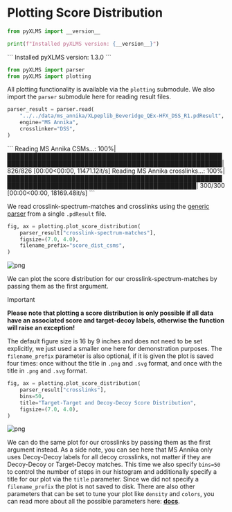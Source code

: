 
# **Plotting Score Distribution**


```python copy
from pyXLMS import __version__

print(f"Installed pyXLMS version: {__version__}")
```
<Callout emoji="✓">
```
    Installed pyXLMS version: 1.3.0
```
</Callout>

```python copy
from pyXLMS import parser
from pyXLMS import plotting
```

All plotting functionality is available via the `plotting` submodule. We also import the `parser` submodule here for reading result files.


```python copy
parser_result = parser.read(
    "../../data/ms_annika/XLpeplib_Beveridge_QEx-HFX_DSS_R1.pdResult",
    engine="MS Annika",
    crosslinker="DSS",
)
```
<Callout emoji="✓">
```
    Reading MS Annika CSMs...: 100%|████████████████████████████████████████████████████████████████████████████████████████████████████| 826/826 [00:00<00:00, 11471.12it/s]
    Reading MS Annika crosslinks...: 100%|██████████████████████████████████████████████████████████████████████████████████████████████| 300/300 [00:00<00:00, 18169.48it/s]
```
</Callout>

We read crosslink-spectrum-matches and crosslinks using the [generic parser](https://hgb-bin-proteomics.github.io/pyXLMS/pyXLMS.parser.html#pyXLMS.parser.read) from a single `.pdResult` file.


```python copy
fig, ax = plotting.plot_score_distribution(
    parser_result["crosslink-spectrum-matches"],
    figsize=(7.0, 4.0),
    filename_prefix="score_dist_csms",
)
```


    
![png](./plot_score_distribution_files/plot_score_distribution_6_0.png)
    


We can plot the score distribution for our crosslink-spectrum-matches by passing them as the first argument.

> [!IMPORTANT]
>
> **Please note that plotting a score distribution is only possible if all data have an associated score and target-decoy labels, otherwise the function will raise an exception!**

The default figure size is 16 by 9 inches and does not need to be set explicitly, we just used a smaller one here for demonstration purposes. The `filename_prefix` parameter is also optional, if it is given the plot is saved four times: once without the title in `.png` and `.svg` format, and once with the title in `.png` and `.svg` format.


```python copy
fig, ax = plotting.plot_score_distribution(
    parser_result["crosslinks"],
    bins=50,
    title="Target-Target and Decoy-Decoy Score Distribution",
    figsize=(7.0, 4.0),
)
```


    
![png](./plot_score_distribution_files/plot_score_distribution_8_0.png)
    


We can do the same plot for our crosslinks by passing them as the first argument instead. As a side note, you can see here that MS Annika only uses Decoy-Decoy labels for all decoy crosslinks, not matter if they are Decoy-Decoy or Target-Decoy matches. This time we also specify `bins=50` to control the number of steps in our histogram and additionally specify a title for our plot via the `title` parameter. Since we did not specify a `filename_prefix` the plot is not saved to disk. There are also other parameters that can be set to tune your plot like `density` and `colors`, you can read more about all the possible parameters here: [**docs**](https://hgb-bin-proteomics.github.io/pyXLMS/pyXLMS.plotting.html#pyXLMS.plotting.plot_score_distribution.plot_score_distribution).
